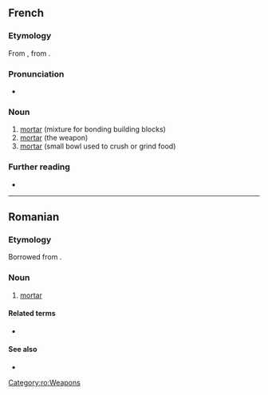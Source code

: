 ==French==
{{wikipedia|lang=fr}}

===Etymology===
From {{etyl|fro|fr}}, from {{etyl|la|fr}} {{m|la|mortārium}}.

===Pronunciation===
* {{audio|Fr-mortier.ogg|Audio|lang=fr}}

===Noun===
{{fr-noun|m}}

# [[mortar]] (mixture for bonding building blocks)
# [[mortar]] (the weapon)
# [[mortar]] (small bowl used to crush or grind food)

===Further reading===
* {{R:TLFi}}

----

==Romanian==

===Etymology===
Borrowed from {{bor|ro|fr|mortier|notext=1}}.

===Noun===
{{ro-noun|n|mortiere}}

# [[mortar]] {{gloss|the artillery weapon}}

====Related terms====
* {{l|ro|mortar}}

====See also====
* {{l|ro|obuzier}}

[[Category:ro:Weapons]]